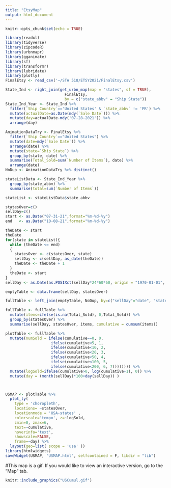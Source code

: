 ```yaml
---
title: "EtsyMap"
output: html_document
---
```


```r
knitr::opts_chunk$set(echo = TRUE)
```



```r
library(readxl)
library(tidyverse)
library(zipcodeR)
library(urbnmapr)
library(gganimate)
library(sf)
library(transformr)
library(lubridate)
library(plotly)
FinalEtsy <- read_csv('~/STA 518/ETSY2021/FinalEtsy.csv')
```


```r
State_Ind <- right_join(get_urbn_map(map = "states", sf = TRUE),
                          FinalEtsy,
                          by = c("state_abbv" = "Ship State"))
State_Ind_Year <- State_Ind %>% 
  filter(`Ship Country`=='United States' & `state_abbv` != 'PR') %>% 
  mutate(actualDate=as.Date(mdy(`Sale Date`))) %>% 
  mutate(day=actualDate-mdy('07-28-2021')) %>% 
  arrange(day)
```



```r


AnimationDataTry <- FinalEtsy %>% 
  filter(`Ship Country`=="United States") %>% 
  mutate(date=mdy(`Sale Date`)) %>% 
  arrange(date) %>% 
  mutate(state=`Ship State`) %>% 
  group_by(state, date) %>% 
  summarise(Total_Sold=sum(`Number of Items`), date) %>% 
  arrange(date)
NoDup <- AnimationDataTry %>% distinct()

stateListData <- State_Ind_Year %>% 
  group_by(state_abbv) %>% 
  summarise(total=sum(`Number of Items`))

stateList <- stateListData$state_abbv

statesOver=c()
sellDay=c()
start <- as.Date("07-31-21",format="%m-%d-%y")
end   <- as.Date("10-08-21",format="%m-%d-%y")

theDate <- start
theDate
for(state in stateList){
  while (theDate <= end)
  {
    statesOver <- c(statesOver, state)
    sellDay <- c(sellDay, as_date(theDate))
    theDate <- theDate + 1                    
  }
  theDate <- start
}
sellDay <- as.Date(as.POSIXct(sellDay*24*60*60, origin = "1970-01-01", tz="UTC"))

emptyTable <- data.frame(sellDay, statesOver)

fullTable <- left_join(emptyTable, NoDup, by=c("sellDay"="date", "statesOver"="state"))

fullTable <- fullTable %>% 
  mutate(items=ifelse(is.na(Total_Sold), 0,Total_Sold)) %>% 
  group_by(statesOver) %>% 
  summarise(sellDay, statesOver, items, cumulative = cumsum(items))

plotTable <- fullTable %>% 
  mutate(numSold = ifelse(cumulative==0, 0,
                    ifelse(cumulative<5, 1,
                    ifelse(cumulative<10, 2,
                    ifelse(cumulative<20, 3,
                    ifelse(cumulative<50, 4,
                    ifelse(cumulative<100, 5,
                    ifelse(cumulative<200, 6, 7)))))))) %>% 
  mutate(logSold=ifelse(cumulative>0, log(cumulative+1), 0)) %>% 
  mutate(day = (month(sellDay)*100+day(sellDay)) )




```

```r
USMAP <- plotTable %>% 
  plot_ly(
    type = 'choropleth',
    locations= ~statesOver,
    locationmode = 'USA-states' , 
    colorscale='tempo', z=~logSold,
    zmin=0, zmax=6,
    text=~cumulative,
    hoverinfo='text',
    showscale=FALSE,
    frame=~day) %>% 
  layout(geo=list( scope = 'usa' )) 
library(htmlwidgets)
saveWidget(USMAP, "USMAP.html", selfcontained = F, libdir = "lib")
```

#This map is a gif. If you would like to view an interactive version, go to the "Map" tab.
```r
knitr::include_graphics("USCumul.gif")
```






